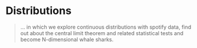 # Distributions

> ... in which we explore continuous distributions with spotify data,
  find out about the central limit theorem and related statistical tests
  and become N-dimensional whale sharks.

<!--

::: {.video-container}
<iframe class="video" src="https://www.youtube.com/embed/1J2zomeKjFE" allowfullscreen></iframe>
:::


> **Disclaimer**: As I wrote this lecture, the scope gradually
  increased because there was always the next thing I wanted
  to include. And it was kind of hard to stop.
  The exercises today will very unrestrictive, so that you can
  explore in your own tempo and so that we have more time
  for questions on Friday.

## Some Preparation

```r
library(tidyverse)
```

Today, we will explore the process of modeling
and look at different types of models.
In part, we will do so using the **tidymodels** framework.
The tidymodels framework extends the tidyverse
with specialized tools for all kinds of modeling tasks
that fit neatly in with all the tools
we already know. Go ahead and install them with:

```r
install.packages("tidymodels")
```

### Sidenote on Reproducible Environments with `renv`

At this point, we have installed quite a lot of packages.
On one hand, this is great fun because the extend what we
can do and make tedious tasks fun.
On the other hand, every package that we add introduces
what is called a dependency.
If a user doesn't have the package installed,
our analysis will not run.
If we are feeling experimental and use functions
from packages that are under active development and might
change in the future, we will run into trouble
when we update the package.
But never updating anything ever again is no fun!
I will show you, how to get the best of both worlds:
All the packages and functions that your heart desires
while maintaining complete reproducibility. 
This is to make sure that you can come back to your old
projects 2 years from now and they still just run
as they did at the time.

<aside>
<a href="https://rstudio.github.io/renv/">
<img src="images/renv.svg">
</a>
</aside>

This solution is a package called `renv`.
The idea is as follows:
Instead of installing all your packages
into one place, where you can only have one version
of a package at a time, `renv` installs packages
locally **in your project** folder.
It also meticulously writes down the version numbers
of all the packages you installed and keeps a cache,
so it will not copy the same version twice.

It is an R package like any other, so first,
we install it with:

```r
install.packages("renv")
```

Then, in our RStudio project in the R console,
we initialize the project to use `renv` with:

```r
renv::init()
```

This does a couple of things.
It creates a file named `.Rprofile`, in which it
writes `source("renv/activate.R")`.
The R-profile file is run automatically every
time you start a R session in this folder,
so it makes sure `renv` is active every time
you open the project.
It also creates a folder called `renv`.
This is the where it will install packages
you want to use in the project.
The most important file is the `renv.lock` file.
You can have a look at it, it is just a text file
with all the packages and their exact versions.

You notice, that after initializing renv,
we have no packages, so for example we
can't load the tidyverse as usual.
We will have to install it again!
However, in this case it should be fairly
fast, because renv knows that it was 
already installed globally so
it simply copies the files,
which is fast.
After having installed a new package,
we call:

```r
renv::snapshot()
```

Renv tells us, what we changed in our environment
and after we confirm, it notes down the changes.

Not it is also really easy to collaborate with
other people. Because after we send them
our project folder, all they have to do is run:

```r
renv::restore()
```

To install all packages noted down in the lockfile.
We can also use this ourselves if we installed
a few to many packages or did an update we
regret and want to go back
to what is written in the lockfile.

Finally, renv also provides functions to update
or install new packages. They work like `install.packages`,
but a bit more versatile.
For example, let me show you the different
locations from which we can install packages.

1. The main location is [CRAN](https://cran.r-project.org/)
  (The Comprehensive R Archive Network).
  This is also from where you installed R itself.
  R packages on there are subject to certain standards
  and usually stable and tested.
2. We can also install packages directly from the source
  code other people uploaded.
  [GitHub](https://github.com/) is a platform where
  you can upload code and track changes to it.
  A lot of times, you can find the current developement
  version of an R package, or packages that are not
  yet on CRAN on GitHub.

`renv` can install packages from GitHub as well,
for example let us say, we want to test out the
latest version of the `purrr` package to give feedback
to the developers.

<https://github.com/tidyverse/purrr> here it says:

```r
# ...
# Or the the development version from GitHub:
# install.packages("devtools")
devtools::install_github("tidyverse/purrr")
```

Well, we don't need devtools for this, because `renv` can
do this with the regular install function:

```r
renv::install("tidyverse/purrr")
```

Giving  it just a package name installs a package from CRAN,
a pattern of `"username/packgename"` installs from GitHub.
Now, back to the actual topic of today!

After having initialized `renv` we need to install
the packages that we need for the project even
if we already have them in our global package cache,
just so that `renv` knows about them.

## All models are wrong, but some are useful

Such goes the quote but statistician George Box.

> »All models are wrong, but some are useful«
> — George Box

What this means is that any model is but a simplification
of reality and must always omit details.
No model can depict the complete underlying
reality. However, models are useful, and to
understand what they are useful for, we must first look at
the different types of models out there.

### Types of Models

The [tidymodels book](https://www.tmwr.org/software-modeling.html#types-of-models)
names three types of models,
where any particular model can fall into multiple
categories at once:

<aside>
<a href="https://www.tidymodels.org/">
<img src="images/tidymodels.svg">
</a>
</aside>

1. **Descriptive Models**\ 
  are purely used to describe the underlying
  data to make patters easier to see.
  When we add a smooth line to a ggplot
  with `geom_smooth`, the default
  method is a so called LOESS curve, which
  stands for Locally Estimated Scatterplot
  Smoothing. It does produce insights 
  by revealing patterns to us,
  but by itself can not be used 
  e.g. to make predictions. It is
  just a pretty looking smooth line.
  
<aside>

```r
mpg %>% 
  ggplot(aes(displ, hwy)) +
  geom_smooth() +
  geom_point()
```

</aside>

2. **Inferential Models**\ 
  are designed to test hypothesis or
  make decisions. They rely heavily on
  our assumptions about the data
  (e.g. what probability distribution
  the populations follows) and will
  be most likely encountered by you
  to answer research questions.
  They are the models that typically
  produce a p-value, which you compare
  to a threshold like we did last week

3. **Predictive Models**\ 
  are designed to process the data we
  have and make predictions about
  some response variable upon receiving
  new data. When done correctly,
  we also hold out on some of the data
  that our model never gets to see,
  until it is time to evaluate and
  test how it performs on unseen data.
  Depending on how much we know
  (or want to know) about the
  underlying processes, we differentiate
  between **mechanistic** models like
  fitting a physically meaningful
  function to data and **empirically driven** models, which are mainly
  concerned with creating good
  predictions, no matter the underlying
  mechanism.

We will now explore different examples.
First, let me introduce our dataset for today:

## Say Hello to Spotify Data

I created a playlist on spotify,
which is quite diverse so that we can
look at a range of features. You can
even listen to it [here](https://open.spotify.com/playlist/2Ljg7QjvftQ7qNbGiM2Qzd?si=_DqZqE1xTmKoFqp898cftA) while you do the
exercises if you want. I am doing so, as I write
this. The cool thing about spotify is,
that they have an API, an Application Interface. APIs are ways for
computer programs to talk to each other.
So while we use the spotify app to look up songs, computers
use the API to talk to the spotify server.
And because R has a rich ecosystem of packages,
someone already wrote a package that allows R to talk to
this API: [`spotifyr`](https://www.rcharlie.com/spotifyr/index.html).

If you check out the R folder in this lecture,
you can see how I downloaded and processed that data about
the playlist. Note that the script will not work for you
right away, because you first need to register
with spotify as a developer and then get a so called token,
like a username and password in one long text, to be allowed
to send bots their way.
You probably just want to download the data from
my github repository [the usual way](https://jmbuhr.de/dataIntro20/lectures/lecture2/#reading-data-with-readr).

Let's have a look, shall we?

```r
library(tidyverse)
```

```r
songs <- read_csv("data/06/spotify_playlist.csv")
```

We can get a quick overview of all columns with:

```r
glimpse(songs, width = 60)
```

Finally some decent numbers!
Not just these measly discrete values
we had last week.
For each song in the playlist, we get the artist,
the year it arrived and a number of features like
how danceable, how loud or fast the song is.
You can easily imagine spotify using these
numbers to suggest new songs based on the features
of those that you have listened to.
And in fact, we are going to lay the foundations
for such an algorithm today.

## Visualising Continuous Distributions

When dealing with a continuous distribution,
like we have for a lot of our features in the spotify
songs dataset, there are always multiple
ways to represent the same data. 
First, we just look at the numbers. We will
use the `valence` values for our songs:

```r
head(songs$valence)
```

Notice anything interesting in the numbers?
I don't either. Our brain is way better suited
for looking at graphical representations,
so: *To the ggplot cave*!

```r
songs %>% 
  ggplot(aes(x = factor(0), valence)) +
  geom_point()
```

This is kind of hard to see, because points overlap.
We can get a better picture of the distribution
by using transparency or a bit of jitter:

```r
songs %>% 
  ggplot(aes(x = factor(0), valence)) +
  geom_jitter(width = 0.05)
```

Using a histogram, we can put the points into bins
and get a plot similar to what we got for discrete values.
Note that the plot is flipped on it's side now.

```r
songs %>% 
  ggplot(aes(valence)) +
  geom_histogram()
```

And we might want to play around with the bin size to
get a better feel for the distribution.
Another way is to apply a smoothing function
and estimate the density of points along a continuous
range, even in places where we originally had no points:

```r
songs %>% 
  ggplot(aes(valence)) +
  geom_density(fill = "darkblue", alpha = 0.3)
```

Both of these plots can be misleading, if the original
number of points is quite small, and in most cases,
we are better off, showing the actual individual
points as well. This is the reason, why the first plots
I did where vertical, because there is a cool way
of showing both the points and the distribution,
while still having space to show multiple
distributions next to each other.
Imagine taking the density plot, turning it 90 degrees
and then mirroring through the middle.
What we get is a so called **violin plot**.
To overlay the points on top, we will use something
a little more predictable than `jitter` this time:
From the `ggbeeswarm` package I present: `geom_quasirandom`.

```r
songs %>% 
  ggplot(aes(factor(0), valence)) +
  geom_violin(fill = "darkblue", alpha = 0.3) +
  ggbeeswarm::geom_quasirandom(alpha = 0.6)
```

This is cool, because now we can easily
compare two different distributions
next to each other and still see all the individual
points.
For example, we might ask:

"Do songs in major cord have a higher valence than
songs in minor cord in our dataset?"

```r
songs %>% 
  ggplot(aes(factor(mode), valence)) +
  geom_violin(fill = "darkblue", alpha = 0.3) +
  ggbeeswarm::geom_quasirandom(alpha = 0.6) +
  labs(x = "Mode (Minor/Major)")
```

> **Note**: This jittering only works, because the
  feature on the x-axis is discrete. If it where continuous,
  we would be changing the data by jittering on the x-axis.

We might also want to add summaries like the mean for each
group to the plot with an additional marker.
This leads us to the general concept of **summary statistics**.
There is a number of them, and they can be quite useful
to, well, summarise a complex distribution.
But they can also be very misleading, as can any simplification be.

### Summary Statistics...

Let us start by considering different things we
can say about our distribution in one number.
First, we might look at the range of our numbers,
the maximum and minimum.
We will do this per mode, so we can compare the values.

```r
songs %>% 
  group_by(mode) %>% 
  summarise(
    max = max(valence),
    min = min(valence)
  )
```

It appears the valence can assume values between 0 and 1.
A shortcut for this is the `range` function:

```r
range(songs$valence)
```

Next, we want to know the centers of the points.
There are different notions of being at the center
of the distribution.
The **mean** or *average* is the sum of all values 
divided by the number of values.
The **median** is what we call a quantile, a point that
divides a distribution in equally sized parts,
specifically such that 50% values are below and 50%
are above the median.

```r
songs %>% 
  group_by(mode) %>% 
  summarise(
    mean(valence),
    median(valence)
  )
```

The median is just one of the many percentiles
we can think of. If we display the 50th as
well as the 25th and 75th percentile on one plot,
we get what is called a boxplot:

```r
songs %>% 
  add_row(mode = 1, valence = 1.2) %>% 
  ggplot(aes(factor(mode), valence)) +
  geom_boxplot(fill = "darkblue",
               alpha = 0.3,
               outlier.alpha = 1) +
  annotate(geom = "curve", x = 1.8, y = 1.25, xend = 1.95, yend = 1.19,
           curvature = .3, arrow = arrow(length = unit(2, "mm"))) +
  annotate("text", x = 1.75, y = 1.25,
           label = "outlier\n (that I added because there where none)",
           vjust = 0.5, hjust = 1) +
  coord_cartesian(clip = "off")
```

The "whiskers" of the box extend to 1.5 times the box size or to the
last data point, whichever makes smaller whiskers.
Points that are more extreme than the whiskers are
labeled outliers by the boxplot and usually displayed as
their own points. Like with the violin plot,
we also have the option to plot the original un-summarized
points on top. In this case, we need to make sure
to change the outlier color for the boxplot to
`NA`, because otherwise we are plotting them twice:

```r
songs %>% 
  add_row(mode = 1, valence = 1.2) %>% 
  ggplot(aes(factor(mode), valence)) +
  geom_boxplot(fill = "darkblue", alpha = 0.3,
               outlier.color =  NA) +
  ggbeeswarm::geom_quasirandom(alpha = 0.6)
```

This hints at one downside of boxplots:
The box is a very prominent focus point
of the plot, but by definition,
it only contains 50% of all datapoints.
The rest is delegated to thin whiskers.

Finally, we want to know, how far the values
scatter around their means and the potential
population mean. This is encompassed
in two closely related measures: the **variance**
and the **standard deviation**.

For illustrative purposes, we can plot all datapoints
for e.g the valence in the order in which they appear in the data
and add a line for the mean.

```r
songs %>%
  mutate(index = 1:n()) %>% 
  ggplot(aes(index, valence)) +
  geom_segment(aes(y = mean(songs$valence),
                   yend = mean(songs$valence),
                   x = 0,
                   xend = length(songs$valence))) +
  geom_segment(aes(xend = index, yend = mean(songs$valence)),
               color = "darkred", alpha = 0.6) +
  annotate("text", x = length(songs$valence) + 13, y = mean(songs$valence),
           label = "Mean") +
  geom_point()
```

> The variance is the expected value of the squared deviation
  of a random variable from its mean.

In other words: Take the distance of all points
to the mean and sum them (add all red lines in the plot
above together) and then divide by $n-1$.

$$var(X) = \frac{\sum_{i=0}^{n}{(x_i-\bar x)^2}}{(n-1)}$$

"Hang on!", I hear you saying: "Why $n-1$?".
And it is an excellent question. The first
statement talked about an expected value.
(One example of an expected value is the mean,
which is the expected value of... well, the values).
And indeed, and expected value often has
the term $1/n$. But the statement was talking
about the expected value (of the squared deviation)
for **the whole population**.
We can only use the uncorrected version when we
have the whole population (e.g. all songs that ever existed)
and want to talk about that population.
But usually, all we have is a **sample**, from
which we want to draw conclusions about the population.
But when we are using the sample to estimate
the variance of the population, it will be biased.
We can correct for this bias by using $n-1$ instead
of $n$.
This is known as Bessel's correction.
I am yet to come by a really intuitive explanation,
but here is one idea: The thing we are dividing
by is not necessarily the sample size any time
we want to try to calculate the expected
value of an estimator, it just happens to be the
sample size in a bunch of cases.
What the term really represents here is the
**degrees of freedom** (DF) of the deviations.
DFs can be thought of as the number of independent things.
The degrees of freedom are $n$ reduced by $1$, because
if we know the mean of a sample (we use it in our
calculation), once we know all but $1$
of the individual values, the last value is automatically
known and thus doesn't count towards the degrees of freedom.

Next up: The **Standard Deviation** (SD) is the square root
of the variance. Which is more commonly used on error
bars, because the square root inverts the squaring that
was done to get the variance. So we are back
in the dimensions of the data.

$$\sigma_X=\sqrt{var(X)}$$

Finally, we have the **Standard Error of the Mean**,
sometimes only called Standard Error (SEM, SE).
It is also used very commonly in error bars.
The reason for a lot of people to favor it over
the SD might just be, that it is smaller,
but they have distinct use-cases.

$$SEM=\sigma / \sqrt{n}$$

We take the standard deviation and divide it
by the square-root of $n$. Imagine this:
We actually have the whole population available.
Like for example all penguins on earth.
And then we repeatedly take samples of
size $n$. The means of these individual samples
will vary, so it will have it's own mean,
standard deviation and variance. The
standard error is the standard deviation of these means.
So it is a measure of how far the means of repeated samples
scatter around the true population mean.
However, we don't usually have the whole population!
Measuring some property of all penguins in the
world takes a long time, and running
an experiment in the lab for all cells that exist
and will ever exist takes an infinite amount of
time. This is probably more than our research grant
money can finance.
So, instead, the Standard Error of the Mean
used the standard deviation of our sample in
the formula above. It is our best estimate
for the standard deviation of the whole population.
So, when you are trying so make inferences
about the mean of the whole population based on your sample,
it makes sense to also give the SEM as a way of
quantifying the uncertainty.

While R has functions for `sd`, `mean` and `var`,
there is not built in function for the `sem`,
but we can easily write one ourselves:

```r
sem <- function(x) sd(x)/sqrt(length(x))
```

### ... or: How to Lie with Graphs

However, be very wary of simple bar graphs with error bars;
there is a lot that can be misleading about them.

```r
songs %>% 
  group_by(mode) %>%
  summarise(across(speechiness, list(m = mean, sd = sd, sem = sem))) %>% 
  ggplot(aes(factor(mode), speechiness_m, fill = factor(mode))) +
  geom_errorbar(aes(ymin = speechiness_m - speechiness_sem,
                    ymax = speechiness_m + speechiness_sem,
                    color = factor(mode)),
                size = 1.3, width = 0.3, show.legend = FALSE) +
  geom_col(size = 1.3, show.legend = FALSE) +
  coord_cartesian(ylim = c(0.06, 0.08)) +
  scale_fill_manual(values = c("#1f6293", "#323232")) +
  scale_color_manual(values = c("#1f6293", "#323232")) +
  labs(title = "Don't Do This at Home!",
       y = "Speechiness",
       x = "Mode (Minor / Major)") +
  theme(
    plot.title = element_text(size = 44, family = "Daubmark",
                              color = "darkred")
  )
```

When people say "The y-axis has to include 0",
this is the reason for it. It is no always true,
when there is another sensible baseline that is not 0,
but especially for barplots not having the y-axis start
at 0 is about the most misleading thing you can do.
The main reason for this is that humans perceive
the height of the bars via their area,
and this is no longer proportional when the bars
don't start at 0.
This plot also makes no indication of the type of
error-bars used or the sample size in each group.
It uses the `speechiness` feature, but it hides the
actual distribution behind just 2 numbers
(mean and SEM) per group:

```r
songs %>% 
  ggplot(aes(speechiness, color = factor(mode),
             fill = factor(mode))) +
  geom_density(alpha = 0.3) 
```

So the next time you see a barplot ask the question:

![[@ArtworkAllisonHorst]](images/summary_statistics.png){.external}

I hope you can take some inspiration from
this chapter and now have the vocabulary to
know where to look when it comes to your own data.

## Graphic Devices, Fonts and the ggplot Book

I had a lot of fun making the graphs for today's session.
Naturally, there will be a couple of questions
as to how they where done. There is two pointers
I want to give you.

### ggplot book

Firstly, for all things `ggplot`, the third edition
of the **ggplot book** is currently being worked on
by three absolute legends of their craft
[@WelcomeGgplot2; @wickhamGgplot2ElegantGraphics2016].
[Hadley Wickham](http://hadley.nz/) is the author of the original ggplot and
ggplot2 package, [Danielle Navaro](https://djnavarro.net/)
makes amazing artwork
with and teaches ggplot and
[Thomas Lin Pedersen](https://www.data-imaginist.com/about)
is the current maintainer of ggplot2 and constantly
makes cool features for it.
The under-development book is already available online
for free: <https://ggplot2-book.org/>.

### Graphics Devics

Secondly, we need to briefly talk about a concept
we have only brushed by: **graphics devices** are
to R what your printer is to your computer.
When we create a plot in R, it starts out as mere numbers,
but something has to turn these numbers into
pixels (in the case of raster-images) or vectors
(in the case of vector images; you might know svg or pdf files.
Sorry, but these are not the vectors in R but rather
descriptions of lines).
This is the job ob the graphics device.
When we use the `ggsave` function for example,
it figures out what to use based on the file extension,
but we can also specify it manually.
I am mentioning this here, because
in the plot I just showed you, I used a different font
than the default. This is something that can be
incredibly tricky for graphics devices,
because fonts are handled differently on every operating
system. Luckily, it is about to get way easier,
because Thomas Lin Pedersen is working on another
package, a graphics device, that is both really
fast and works well with fonts.
You can check the current development version here:
<https://ragg.r-lib.org/>

## The Normal Distribution and the Central Limit Theorem

There are many different distributions out there.
Luckily, one of them is quite special and can
be used in a multitude of settings.
It is the harmlessly named **Normal Distribution**.
R has the usual functions for it (density,
probability, quantile, random).

```r
tibble(x = seq(-3, 3, 0.01)) %>% 
  ggplot(aes(x)) +
  geom_function(fun = dnorm) +
  stat_function(geom = "area", fun = dnorm,
              fill = "darkblue", alpha = 0.3) +
  labs(y = "density", title = "Normal Distribution Density")

tibble(x = seq(-3, 3, 0.01)) %>% 
  ggplot(aes(x)) +
  geom_function(fun = pnorm) +
  labs(y = "probability", title = "Cummulative Probability")
```

Now, why is is distribution so special?

> The **Central Limit Theorem** (CLT) states that the
  sample mean of a sufficiently large number
  of independent random variables is approximately
  normally distributed.
  The larger the sample, the better the approximation.

For a great visualization of the central limit
theorem, check out this interactive tutorial by
[Seeing Theory](https://seeing-theory.brown.edu/probability-distributions/index.html#section3).

Because a lot of values we measure are actually the
sum of many random processes, distributions of things
we measure can often be approximated with a normal distribution.

We can visually test if some values follow the normal
distribution by using a quantile-quantile plot,
which plots the quantiles of our sample against
where the quantiles should be on the normal distribution.
A straight line means it is perfectly normal.

```r
valence <- songs %>% filter(mode == 1) %>% pull(valence)
qqnorm(valence)
qqline(valence)
```

The values close to the mean are pretty normal,
but the tails of the distribution stray further
from the normal distribution. There are way more
very small and very large values than would
be expected from a normal distribution.

### Log-normality

There is one thing that comes up a lot in biological data:
because a lot of processes in biology are reliant on
signal cascades, they tend to be the result of many
multiplicative effects, rather than additive effects,
as would be required for the Central Limit Theorem.
As a result, they are not distributed normally,
but rather log-normally,
because taking the logarithm of all values
transforms multiplicative effects into additive effects!

## The T-Distribution

The CLT is only valid for **large sample sizes**.
For smaller sample sizes, the distribution of
means has fatter tails than a normal distribution.
This is why for most statistical tests,
we use the **t-distribution** instead of the
normal distribution.
As the degrees of freedom get higher, the
t-distribution approaches the normal distribution.

```r
base <- ggplot() + xlim(-5, 5)

base +
  geom_function(aes(colour = "normal"), fun = dnorm, size = 1.2) +
  geom_function(aes(colour = "t, df = 1"), fun = dt, args = list(df = 1), size = 1.2) +
  geom_function(aes(colour = "t, df = 3"), fun = dt, args = list(df = 3), size = 1.2) +
  geom_function(aes(colour = "t, df = 30"), fun = dt, args = list(df = 30), size = 1.2) +
  guides(color = guide_legend(title = ""))
```

Remember the valence plot by mode?

```r
songs %>% 
  ggplot(aes(factor(mode), valence)) +
  geom_violin(fill = "darkblue", alpha = 0.3) +
  ggbeeswarm::geom_quasirandom(alpha = 0.6)
```

For demonstrative purposes I am going to cheat a little
and pretend that both distributions are approximatley normal
so that we can look at some hypothesis tests:

## Student's T-Test

The first test is called student's t-test. "Student"
was the pseudonym of it's inventor. And the "t" stands
for the t-distribution. We can use it to test
the null hypothesis, that two samples come from the
same (approximately normal) distribution

```r
t.test(valence ~ mode, data = songs)
```

We receive a p-value for the probability to get a difference
in means as extreme or more extreme as observed in our samples.
Here, the p-value is small, not because the difference
is very large, but because we have a lot of values.

Tests, that rely on the assumption of normality
are called **parametric tests**, but when this
assumption can not be met, we need **non-parametric tests**.

## Wilcoxon rank-sum test

The Wilcoxon rank-sum test, or
Mann–Whitney U test, is one of these.
I get's around the assumption of normality by
transforming the data into **ranks** first.
i.e. all points (independent of group) are
ordered and their values replaced by their
position in the ordering (their rank).
If we think of the t-test as testing for a
difference in means, we can think of the
Wilcoxon rank-sum test as testing for a difference
in medians.

For example, let us test for a difference in
`speechiness` for the two modes (Minor/Major):

```r
wilcox.test(speechiness ~ mode, data = songs)
```

### Direction of Testing

Both tests have the argument `alternative`,
which can be any of `c("two.sided", "less", "greater")`.
This is the direction of our alternative hypothesis.
Are we testing, for x being greater or less than y?
Or are we testing for a difference in any direction (the default)?
Having a hypothesis about the direction beforehand will
result in smaller p-values (half of the two-sided ones),
but you need to have this hypothesis before looking at
the data, and especially not after running e.g. the
two sided test and then deciding, that you want a
smaller p-value! This is not how p-values work.

If you are unsure about how to tell the functions,
which of two groups is supposed to be greater or lesser,
you can also supply the data as `x` and `y` instead
of using the formula interface as I did above:

```r
speechiness_minor <- songs %>% filter(mode == 0) %>% pull(speechiness)
speechiness_major <- songs %>% filter(mode == 1) %>% pull(speechiness)
wilcox.test(speechiness_minor, speechiness_major)
```

If we save the result of the test, we can inspect the object
further and extract information from it:

```r
w_test <- wilcox.test(speechiness_minor, speechiness_major)
w_test$p.value
```

### Confidence Intervals

The t.test on a lonely sample can also be used to create confidence intervals
around a mean. In short for example a 95% confidence
interval is the range in which we would expect the mean
of a sample to fall in 95% of cases when we repeat
an experiment an infinite amount of times.
These confidence intervals are also sometimes
used as error bars in plots.

```r
valence_minor <- songs %>% filter(mode == 0) %>% pull(valence)
test <- t.test(valence_minor)
test
```

```r
test$conf.int
```

Lastly for today, we are going a bit out of scope.
We are leaving the realm of looking at individual
features and try to condense all the information
into as little space as possible.

## Chrunching Dimensions with Dimensionality Reduction: PCA

The general notion of Dimensionality Reduction is to
take all the features that we have and construct new
features from them, so that we can represent our data
with fewer features while loosing little information.

For example, when two features are highly correlated
i.e. one changes when the other does,
we might be better off replacing them with a single
new feature, that goes along
the axis of maximum variance between the two.
A number along this line accounts for most of the
variance in these points, and the rest can
be accounted for by a number describing the distance
to that line (a perpendicular axis), which
is less important than the first axis we found.

```r
songs %>% 
  ggplot(aes(x = energy,
             y = loudness,
             label = track_name)) +
  geom_point() +
  geom_smooth(method = "lm", se = FALSE)
```

Imagine you are whale shark

![[@ArtworkAllisonHorst]](images/whaleshark.png){.external}

And want to orient your mouth in such a way
that you can eat the greatest amount of krill
in one sweep

![[@ArtworkAllisonHorst]](images/krill.png){.external}

This is your first principal component. The
second is perpendicular to the first.
This is a throwback to "Math for Natural Scientists" and liner
algebra, we are defining a new coordinate system here.

But whale sharks swim in 3 dimensions, not 2,
and our data has even more dimensions, with one features
being represented as one dimension.

> It can be quite hard for humans to imaging being an
  N-dimensional whale shark.

But R and tidymodels has us covered:

```r
library(tidymodels)
```

PCA is not a model in itself, but rather a data preprocessing
step that generates new features (the principal components),
which we can later use for other models.
But today, we will do just the preprocessing by itself.

In tidymodels, preprocessing is done by defining a
**recipe**:

```r
songs_rec <- recipe( ~ ., data = songs) %>% 
  update_role(track_name, track_artists, new_role = "id") %>% 
  step_normalize(all_predictors()) %>%
  step_pca(all_predictors())
```

We then take the recipe and **prepare** it.

```r
songs_prep <- prep(songs_rec)
songs_prep
```

From this prepared recipe, we extract a tidy form
of the step we care about (usually the last one)
to see, what happened to our data.

```r
songs_compontents <- tidy(songs_prep, 2)
songs_compontents
```

The original features where replace by **Principal Components**
that explain most of the variance.
We can see, which features ended up contributing
to which components:

```r
songs_compontents %>% 
  mutate(terms = tidytext::reorder_within(terms, by = value, within = component)) %>% 
  filter(component %in% paste0("PC", 1:3)) %>% 
  ggplot(aes(value, terms, fill = value > 0)) +
  geom_col() +
  facet_wrap(~ component, scales = "free") +
  ggthemes::scale_fill_colorblind() +
  guides(fill = "none") +
  tidytext::scale_y_reordered()
```

We had to use 2 little helper functions from the
`tidytext` package to properly order the bar.
The first component is largely comprised of a high
acousticness and instrumentalness and less energy in the positive direction.
So we expect e.g. classical music to be very high on that axis.
A high value on the second component means a high danceability
while being low in tempo.

We can now explore, how the data looks like in these
new dimensions. We do so, by **baking** the
prepared recipe. We set `new_data` to `NULL`,
because we want to use the data that was already
used to prepare the recipe (i.e. calculate the
principal components).

```r
songs_baked <- bake(songs_prep, new_data = NULL)
songs_baked %>% rmarkdown::paged_table()
```

As always, this only becomes clear with a plot:

```r
plt <- songs_baked %>% 
  mutate(song = paste(track_name, ",", track_artists)) %>% 
  ggplot(aes(PC1, PC2, label = song)) +
  geom_hline(yintercept = 0, alpha = 0.3) +
  geom_vline(xintercept = 0, alpha = 0.3) +
  geom_point()

plotly::ggplotly(plt)
```

You can now imagine, using this simpler representation of the
songs in principal component space, to for example
propose new songs to users based on songs that are close to
songs they listened to in this representation.

Lastly, I want to stress, that the principal components are
not created equal. The first component is always the
most important.
Here, we see, that almost 40% of the variance can be explained
just by the first component, so exploring
more than 2 really makes little sense here.

```r
sdev <- songs_prep$steps[[2]]$res$sdev
percent_variation <- sdev^2 / sum(sdev^2)

tibble(component = unique(songs_compontents$component),
       percent_var = percent_variation) %>%
  mutate(component = fct_inorder(component)) %>%
  ggplot(aes(component, percent_var)) +
  geom_col() +
  scale_y_continuous(labels = scales::percent_format()) +
  labs(x = NULL, y = "Percent variance explained by each PCA component")
```

## Exercises

The **tidytuesday** project also had a spotify
dataset. This one es even more interesting,
because it ranges across different playlists
of various genres and is annotated with said genres.
And it has more data (Over 30000 songs)!
**Download** it here:

<https://github.com/rfordatascience/tidytuesday/blob/master/data/2020/2020-01-21/readme.md>

## The Plotty Horror Picture Show

Sometimes we have to experience true horror
to see the light in the darkness. Take the spotify data
and make a plot that is truly horrible!
I would appreciate a couple of sentences about your thought process
and what makes your plot particularly bad.
You can strike terror into the reader's heart in multiple
ways. Here are some ideas, mix and match what suits you:

- Make it really ugly by experimenting with different theme options.
- Make it really misleading by defying viewer expectations
  and breaking all norms. You are an artist now,
  norms don't apply to your art.
- Try out different geoms and combinations of aesthetics,
  maybe find the ones that are the worst possible choice
  for the features.

## Take a Sad Plot and Make it Better

The title of this exercise is stolen from
[this talk](https://alison.rbind.io/talk/2018-ohsu-sad-plot-better/)
by Alison Hill.

Now use what you learned to make a great plot!
Pick some features that you are interested in
and visualize them as informative and beautiful
as possible, while still staying honest to the data.
Maybe you are interested in changes over time,
maybe you find your favorite artist and want to situate
them in the context of other works.
Maybe you want to explore how different features relate
to each other or even want to attempt to
recreate the PCA to see, if you can find clusters
of genres. It is your call.

I am curious to see, what you come up with!

## Stats Time

There is no exercise on statistics here, but please think about
the topics of today's lecture and note down questions
that come up, so we can talk about them on Friday.

## Resources

- [Tidymodels website](https://www.tidymodels.org/)
- [Tidymodels book](https://www.tmwr.org/)
- [ggplot book](https://ggplot2-book.org/)
- [ragg graphics device](https://ragg.r-lib.org/)

-->
